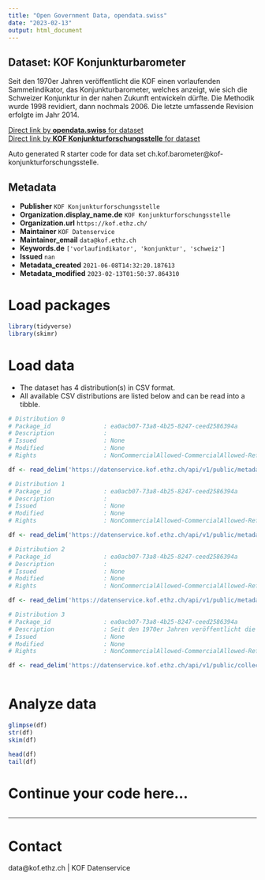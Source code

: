 ```yaml
---
title: "Open Government Data, opendata.swiss"
date: "2023-02-13"
output: html_document
---
```


## Dataset: KOF Konjunkturbarometer

Seit den 1970er Jahren veröffentlicht die KOF einen vorlaufenden Sammelindikator, das Konjunkturbarometer, welches anzeigt, wie sich die Schweizer Konjunktur in der nahen Zukunft entwickeln dürfte. Die Methodik wurde 1998 revidiert, dann nochmals 2006. Die letzte umfassende Revision erfolgte im Jahr 2014.

[Direct link by **opendata.swiss** for dataset](https://opendata.swiss/de/dataset/kof-konjunkturbarometer)<br>
[Direct link by **KOF Konjunkturforschungsstelle** for dataset](https://kof.ethz.ch/prognosen-indikatoren/indikatoren/kof-konjunkturbarometer.html)

Auto generated R starter code for data set ch.kof.barometer@kof-konjunkturforschungsstelle.

## Metadata

- **Publisher** `KOF Konjunkturforschungsstelle`
- **Organization.display_name.de** `KOF Konjunkturforschungsstelle`
- **Organization.url** `https://kof.ethz.ch/`
- **Maintainer** `KOF Datenservice`
- **Maintainer_email** `data@kof.ethz.ch`
- **Keywords.de** `['vorlaufindikator', 'konjunktur', 'schweiz']`
- **Issued** `nan`
- **Metadata_created** `2021-06-08T14:32:20.187613`
- **Metadata_modified** `2023-02-13T01:50:37.864310`


# Load packages

```r

library(tidyverse)
library(skimr)

```

# Load data

-   The dataset has 4 distribution(s) in CSV format.
-   All available CSV distributions are listed below and can be read into a tibble.

```r

# Distribution 0
# Package_id               : ea0acb07-73a8-4b25-8247-ceed2586394a
# Description              : 
# Issued                   : None
# Modified                 : None
# Rights                   : NonCommercialAllowed-CommercialAllowed-ReferenceRequired

df <- read_delim('https://datenservice.kof.ethz.ch/api/v1/public/metadata/collections/ogd_ch.kof.barometer?mime=csv&locale=de')

# Distribution 1
# Package_id               : ea0acb07-73a8-4b25-8247-ceed2586394a
# Description              : 
# Issued                   : None
# Modified                 : None
# Rights                   : NonCommercialAllowed-CommercialAllowed-ReferenceRequired

df <- read_delim('https://datenservice.kof.ethz.ch/api/v1/public/metadata/collections/ogd_ch.kof.barometer?mime=csv&locale=fr')

# Distribution 2
# Package_id               : ea0acb07-73a8-4b25-8247-ceed2586394a
# Description              : 
# Issued                   : None
# Modified                 : None
# Rights                   : NonCommercialAllowed-CommercialAllowed-ReferenceRequired

df <- read_delim('https://datenservice.kof.ethz.ch/api/v1/public/metadata/collections/ogd_ch.kof.barometer?mime=csv&locale=en')

# Distribution 3
# Package_id               : ea0acb07-73a8-4b25-8247-ceed2586394a
# Description              : Seit den 1970er Jahren veröffentlicht die KOF einen vorlaufenden Sammelindikator, das Konjunkturbarometer, welches anzeigt, wie sich die Schweizer Konjunktur in der nahen Zukunft entwickeln dürfte. Die Methodik wurde 1998 revidiert, dann nochmals 2006. Die letzte umfassende Revision erfolgte im Jahr 2014.
# Issued                   : None
# Modified                 : None
# Rights                   : NonCommercialAllowed-CommercialAllowed-ReferenceRequired

df <- read_delim('https://datenservice.kof.ethz.ch/api/v1/public/collections/ogd_ch.kof.barometer?mime=csv')



```

# Analyze data

```r

glimpse(df)
str(df)
skim(df)

head(df)
tail(df)

```

# Continue your code here...

```r

```

------------------------------------------------------------------------

# Contact

data@kof.ethz.ch | KOF Datenservice
